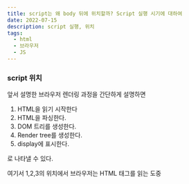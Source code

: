 ```yaml
---
title: script는 왜 body 뒤에 위치할까? Script 실행 시기에 대하여
date: 2022-07-15
description: script 실행, 위치
tags:
  - html
  - 브라우저
  - JS
---
```


### script 위치

 앞서 설명한 브라우저 렌더링 과정을 간단하게 설명하면

 1. HTML을 읽기 시작한다
 2. HTML을 파싱한다.
 3. DOM 트리를 생성한다.
 4. Render tree를 생성한다.
 5. display에 표시한다.

 로 나타낼 수 있다.

 여기서 1,2,3의 위치에서 브라우저는 HTML 태그를 읽는 도중 <script> 태그를 만나게 되면 파싱을 중단한 뒤 JS 파일을 로드 후 JS 코드를 파싱을 시작한다. JS 파싱이 완료된 후 HTML 파싱이 계속된다.
 즉 script태그가 body 위에 있으면  HTML을 읽는 과정에 스크립트를 만나면 중단 시점이 생기고 Display가 지연된다.
 Dom 트리가 생성되기 전에 자바스크립트가 생성되지 않은 DOM 조작을 시도할 수도 있다.

 여기서 async와 defer 속성을 이용하면 스크립트 로딩 순서를 제어할 수 있다.

 async를 이용하면 
 html 파싱과 script fetch(download)를 동시에 진행 한 후 fetch가 완료되면 script 실행이 완료될 때까지 html 파싱을 정지 후 script 실행이 완료되면 html 파싱이 재개된다.

 defer을 사용하면 
 script fetch(download)와 html 파싱을 동시에 진행 후 html 파싱이 완료되면 Script 실행이 시작된다.

 DOMContentLoaded와 onload를 이용해서 JS 자체에 로딩 순서를 제어할 수도 있다.
 DOMContentLoaded 내부의 코드는 DOM 생성이 끝난 후에 실행되고
 onload 내부의 코드는 문서에 포함된 모든 콘텐츠가 로드된 후에 실행된다.

---

[참조1](https://velog.io/@takeknowledge/script-%ED%83%9C%EA%B7%B8%EB%8A%94-%EC%96%B4%EB%94%94%EC%97%90-%EC%9C%84%EC%B9%98%ED%95%B4%EC%95%BC-%ED%95%A0%EA%B9%8C%EC%9A%94)
